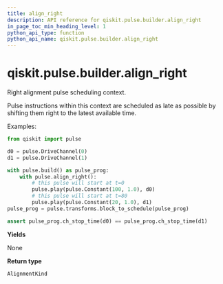 ```yaml
---
title: align_right
description: API reference for qiskit.pulse.builder.align_right
in_page_toc_min_heading_level: 1
python_api_type: function
python_api_name: qiskit.pulse.builder.align_right
---
```


# qiskit.pulse.builder.align\_right

<Function id="qiskit.pulse.builder.align_right" isDedicatedPage={true} github="https://github.com/qiskit/qiskit/tree/stable/0.19/qiskit/pulse/builder.py" signature="align_right()">
  Right alignment pulse scheduling context.

  Pulse instructions within this context are scheduled as late as possible by shifting them right to the latest available time.

  Examples:

  ```python
  from qiskit import pulse

  d0 = pulse.DriveChannel(0)
  d1 = pulse.DriveChannel(1)

  with pulse.build() as pulse_prog:
      with pulse.align_right():
          # this pulse will start at t=0
          pulse.play(pulse.Constant(100, 1.0), d0)
          # this pulse will start at t=80
          pulse.play(pulse.Constant(20, 1.0), d1)
  pulse_prog = pulse.transforms.block_to_schedule(pulse_prog)

  assert pulse_prog.ch_stop_time(d0) == pulse_prog.ch_stop_time(d1)
  ```

  **Yields**

  None

  **Return type**

  `AlignmentKind`
</Function>

